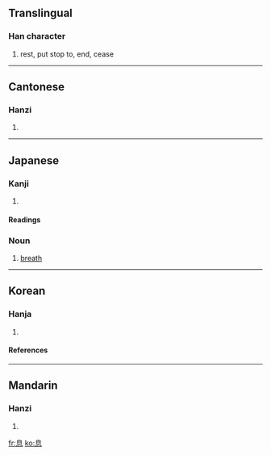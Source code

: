 ==Translingual==

===Han character===
{{Han char|rn=61|rad=心|as=06|sn=10|four=2633<sub>0</sub>|canj=竹山心 (HUP)|ids=⿱[[自]][[心]]}}
# rest, put stop to, end, cease

----

==Cantonese==

===Hanzi===
{{yue-hanzi|jyut=|y=sik1}}
# {{defn|Cantonese}}

----
==Japanese==

===Kanji===
{{ja-kanji|grade=3|rs=心06}}
# {{defn|Japanese}} 

====Readings====
{{ja-readings|on=[[そく]] ([[soku]])|kun=[[いき]] ([[iki]]), [[やすむ]] ([[yasumu]]), [[やめる]] ([[yameru]])}}

===Noun===
{{ja-noun|k|count=|hira=いき|kata=|rom=iki|kanji=|kyu=|shin=|hidx=}}
# [[breath]]

----
==Korean==

===Hanja===
{{ko-hanja|hangeul=식|eumhun=|rv=sik|mr=sik|y=sik}}
# {{defn|Korean}}

====References====
{{Han ref|kx=0385.200|dkj=10601|dj=0717.100|hdz=42291.040|uh=606F|ud=24687|bh=AEA7|bd=44711}}

----
==Mandarin==

===Hanzi===
{{cmn-hanzi|pin=[[xī]] (xi1)|wg=hsi<sup>1</sup>}}
# {{defn|Mandarin}}

[[fr:息]]
[[ko:息]]